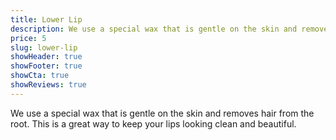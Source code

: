 ```yaml
---
title: Lower Lip
description: We use a special wax that is gentle on the skin and removes hair from the root. This is a great way to keep your lips looking clean and beautiful.
price: 5
slug: lower-lip
showHeader: true
showFooter: true
showCta: true
showReviews: true
---
```


We use a special wax that is gentle on the skin and removes hair from the root. This is a great way to keep your lips looking clean and beautiful.
